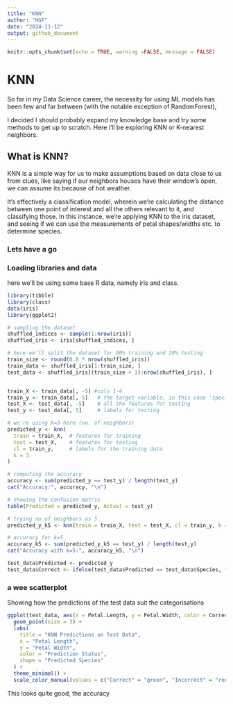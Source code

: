 ```yaml
---
title: "KNN"
author: "HGF"
date: "2024-11-12"
output: github_document
---
```


```r
knitr::opts_chunk$set(echo = TRUE, warning =FALSE, message = FALSE)
```


# KNN 

So far in my Data Science career, the necessity for using ML models has been few and far between (with the notable exception of RandomForest),

I decided I should probably expand my knowledge base and try some methods to get up to scratch. Here i'll be exploring  KNN or K-nearest neighbors. 

## What is KNN?

KNN is a simple way for us to make assumptions based on data close to us from clues, like saying if our neighbors houses have their window's open, we can assume its because of hot weather.

It's effectively a classification model, wherein we're calculating the distance between one point of interest and all the others relevant to it, and classifying those. In this instance, we're applying KNN to the iris dataset, and seeing if we can use the measurements of petal shapes/widths etc. to determine species. 

### Lets have a go

### Loading libraries and data

here we'll be using some base R data, namely iris and class.

```r

library(tibble)
library(class)
data(iris)
library(ggplot2)
```



```r

# sampling the dataset
shuffled_indices <- sample(1:nrow(iris))
shuffled_iris <- iris[shuffled_indices, ]

# here we'll split the dataset for 80% training and 20% testing
train_size <- round(0.8 * nrow(shuffled_iris))
train_data <- shuffled_iris[1:train_size, ]
test_data <- shuffled_iris[(train_size + 1):nrow(shuffled_iris), ]


train_X <- train_data[, -5] #cols 1-4
train_y <- train_data[, 5]   # the target variable, in this case 'species'
test_X <- test_data[, -5]    # all the features for testing
test_y <- test_data[, 5]     # labels for testing


```

```r
# we're using K=3 here (no. of neighbors)
predicted_y <- knn(
  train = train_X,  # features for training
  test = test_X,    # features for testing
  cl = train_y,     # labels for the training data
  k = 3             
)

```

```r
# computing the accuracy 
accuracy <- sum(predicted_y == test_y) / length(test_y)
cat("Accuracy:", accuracy, "\n")

# showing the confusion matrix
table(Predicted = predicted_y, Actual = test_y)

# trying no of neighbors as 5
predicted_y_k5 <- knn(train = train_X, test = test_X, cl = train_y, k = 5)

# accuracy for k=5
accuracy_k5 <- sum(predicted_y_k5 == test_y) / length(test_y)
cat("Accuracy with k=5:", accuracy_k5, "\n")
```



```r

test_data$Predicted <- predicted_y
test_data$Correct <- ifelse(test_data$Predicted == test_data$Species, "Correct", "Incorrect")

```
### a wee scatterplot

Showing how the predictions of the test data suit the categorisations 

```r

ggplot(test_data, aes(x = Petal.Length, y = Petal.Width, color = Correct, shape = Predicted)) +
  geom_point(size = 3) +
  labs(
    title = "KNN Predictions on Test Data",
    x = "Petal Length",
    y = "Petal Width",
    color = "Prediction Status",
    shape = "Predicted Species"
  ) +
  theme_minimal() +
  scale_color_manual(values = c("Correct" = "green", "Incorrect" = "red"))

```

This looks quite good, the accuracy